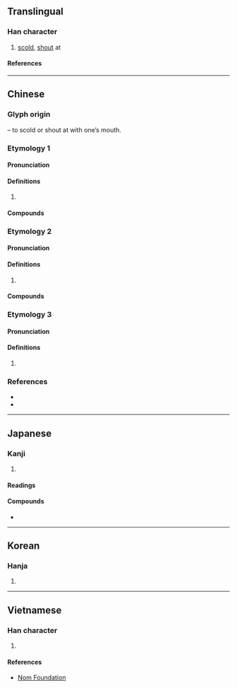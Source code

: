 {{character info}}
==Translingual==

===Han character===
{{Han char|rn=30|rad=口|as=12|sn=15|four=68066|canj=RCWA|ids=⿰口曾}}

# [[scold]], [[shout]] at

====References====
{{Han ref|kx=0208.240|dkj=04303|dj=0431.170|hdz=10686.080|uh=564C}}

----

==Chinese==
{{zh-forms}}
{{attn|hak|chhên, which Ety?}}

===Glyph origin===
{{Han etym}}
{{Han compound|口|t1=mouth|曾|ls=psc|c1=s|c2=p}} – to scold or shout at with one’s mouth.

===Etymology 1===
{{zh-forms}}

====Pronunciation====
{{zh-pron
|m=chēng
|c=cang1
|h=pfs=
|mc=y
|oc=y
|cat=
}}

====Definitions====
{{zh-hanzi}}

# {{rfdef|zh}}

====Compounds====
{{zh-der|噌吰}}

===Etymology 2===
{{zh-forms}}

====Pronunciation====
{{zh-pron
|m=cēng
|c=zang1,caang1
|h=pfs=
|mc=
|oc=
|cat=
}}

====Definitions====
{{zh-hanzi}}

# {{rfdef|zh}}

====Compounds====
{{zh-der|味噌|噌道|味噌湯|噌啉|叱噌|泓噌}}

===Etymology 3===
{{zh-forms}}

====Pronunciation====
{{zh-pron
|m=cěng
|c=
|h=pfs=
|mc=
|oc=
|cat=
}}

====Definitions====
{{zh-hanzi}}

# {{rfdef|zh}}

===References===
* {{R:twedu|B00425}}
* {{R:yue:Hanzi}}

----

==Japanese==

===Kanji===
{{ja-kanji|rs=口12}}

# {{rfdef|ja|sort=口12}}

====Readings====
{{ja-readings
|goon=しょう<しやう
|kanon=そう<さう
|kanyoon=そ
|kun=かまびす-し.い
}}

====Compounds====
* {{ja-r|味噌|みそ}}

----

==Korean==

===Hanja===
{{ko-hanja|hangeul=[[쟁]], [[증]]|rv=jaeng, jeung|mr=chaeng, chŭng|y=cayng, cung}}

# {{rfdef|ko|sort=口12}}

----

==Vietnamese==

===Han character===
{{vi-readings|reading=tung|rs=口12}}

# {{rfdef|vi|sort=口12}}

====References====
* [http://nomfoundation.org/common/nom_details.php?codepoint=564c&img=1 Nom Foundation]